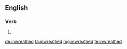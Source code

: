 ==English==

===Verb===
{{head|en}}

# {{en-past of|inwreathe}}

[[de:inwreathed]]
[[fa:inwreathed]]
[[mg:inwreathed]]
[[te:inwreathed]]